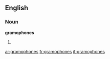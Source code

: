 ==English==

===Noun===
'''gramophones'''

# {{plural of|[[gramophone]]}}

[[ar:gramophones]]
[[fr:gramophones]]
[[it:gramophones]]